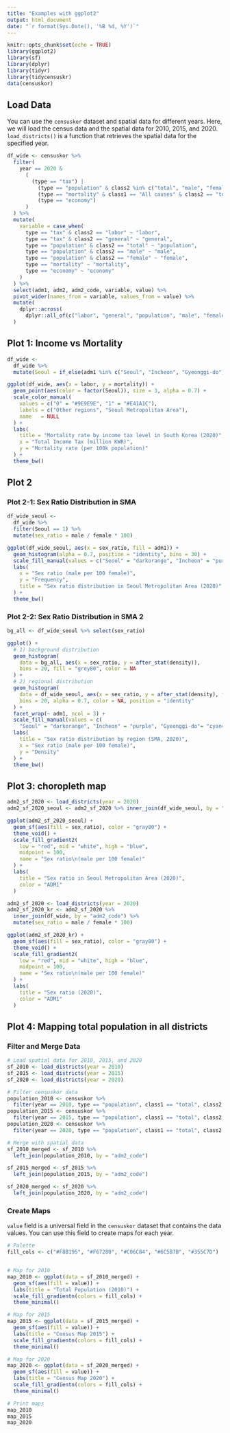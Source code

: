 ```yaml
---
title: "Examples with ggplot2"
output: html_document
date: "`r format(Sys.Date(), '%B %d, %Y')`"
---
```


```r
knitr::opts_chunk$set(echo = TRUE)
library(ggplot2)
library(sf)
library(dplyr)
library(tidyr)
library(tidycensuskr)
data(censuskor)
```


## Load Data

You can use the `censuskor` dataset and spatial data for different years. Here, we will load the census data and the spatial data for 2010, 2015, and 2020. `load_districts()` is a function that retrieves the spatial data for the specified year.

```r
df_wide <- censuskor %>%
  filter(
    year == 2020 &
      (
        (type == "tax") |
          (type == "population" & class2 %in% c("total", "male", "female")) |
          (type == "mortality" & class1 == "All causes" & class2 == "total") |
          (type == "economy")
      )
  ) %>%
  mutate(
    variable = case_when(
      type == "tax" & class2 == "labor" ~ "labor",
      type == "tax" & class2 == "general" ~ "general",
      type == "population" & class2 == "total" ~ "population",
      type == "population" & class2 == "male" ~ "male",
      type == "population" & class2 == "female" ~ "female",
      type == "mortality" ~ "mortality",
      type == "economy" ~ "economy"
    )
  ) %>%
  select(adm1, adm2, adm2_code, variable, value) %>%
  pivot_wider(names_from = variable, values_from = value) %>%
  mutate(
    dplyr::across(
      dplyr::all_of(c("labor", "general", "population", "male", "female", "mortality", "economy")), ~as.numeric(.x))
  )
```



## Plot 1: Income vs Mortality
```r
df_wide <-
  df_wide %>%
  mutate(Seoul = if_else(adm1 %in% c("Seoul", "Incheon", "Gyeonggi-do"), 1L, 0L))

ggplot(df_wide, aes(x = labor, y = mortality)) +
  geom_point(aes(color = factor(Seoul)), size = 3, alpha = 0.7) +
  scale_color_manual(
    values = c("0" = "#9E9E9E", "1" = "#E41A1C"),
    labels = c("Other regions", "Seoul Metropolitan Area"),
    name   = NULL
  ) +
  labs(
    title = "Mortality rate by income tax level in South Korea (2020)",
    x = "Total Income Tax (million KWR)",
    y = "Mortality rate (per 100k population)"
  ) +
  theme_bw()

```

## Plot 2
### Plot 2-1: Sex Ratio Distribution in SMA 
```r
df_wide_seoul <-
  df_wide %>%
  filter(Seoul == 1) %>% 
  mutate(sex_ratio = male / female * 100)

ggplot(df_wide_seoul, aes(x = sex_ratio, fill = adm1)) +
  geom_histogram(alpha = 0.7, position = "identity", bins = 30) +
  scale_fill_manual(values = c("Seoul" = "darkorange", "Incheon" = "purple", "Gyeonggi-do"="cyan4")) +
  labs(
    x = "Sex ratio (male per 100 female)",
    y = "Frequency",
    title = "Sex ratio distribution in Seoul Metropolitan Area (2020)"
  ) +
  theme_bw()

```

### Plot 2-2: Sex Ratio Distribution in SMA 2
```r

bg_all <- df_wide_seoul %>% select(sex_ratio)

ggplot() +
  # 1) background distribution
  geom_histogram(
    data = bg_all, aes(x = sex_ratio, y = after_stat(density)),
    bins = 20, fill = "grey80", color = NA
  ) +
  # 2) regional distribution
  geom_histogram(
    data = df_wide_seoul, aes(x = sex_ratio, y = after_stat(density), fill = adm1),
    bins = 20, alpha = 0.7, color = NA, position = "identity"
  ) +
  facet_wrap(~ adm1, ncol = 3) +
  scale_fill_manual(values = c(
    "Seoul" = "darkorange", "Incheon" = "purple", "Gyeonggi-do"= "cyan4")) +
  labs(
    title = "Sex ratio distribution by region (SMA, 2020)",
    x = "Sex ratio (male per 100 female)",
    y = "Density"
  ) +
  theme_bw()
```


## Plot 3: choropleth map

```r
adm2_sf_2020 <- load_districts(year = 2020)
adm2_sf_2020_seoul <- adm2_sf_2020 %>% inner_join(df_wide_seoul, by = "adm2_code")

ggplot(adm2_sf_2020_seoul) +
  geom_sf(aes(fill = sex_ratio), color = "gray80") +
  theme_void() +
  scale_fill_gradient2(
    low = "red", mid = "white", high = "blue", 
    midpoint = 100, 
    name = "Sex ratio\n(male per 100 female)"
  ) +
  labs(
    title = "Sex ratio in Seoul Metropolitan Area (2020)",
    color = "ADM1"
  )
```


```r
adm2_sf_2020 <- load_districts(year = 2020)
adm2_sf_2020_kr <- adm2_sf_2020 %>%
  inner_join(df_wide, by = "adm2_code") %>% 
  mutate(sex_ratio = male / female * 100)

ggplot(adm2_sf_2020_kr) +
  geom_sf(aes(fill = sex_ratio), color = "gray80") +
  theme_void() +
  scale_fill_gradient2(
    low = "red", mid = "white", high = "blue", 
    midpoint = 100, 
    name = "Sex ratio\n(male per 100 female)"
  ) +
  labs(
    title = "Sex ratio (2020)",
    color = "ADM1"
  )
```

## Plot 4: Mapping total population in all districts

### Filter and Merge Data

```r

# Load spatial data for 2010, 2015, and 2020
sf_2010 <- load_districts(year = 2010)
sf_2015 <- load_districts(year = 2015)
sf_2020 <- load_districts(year = 2020)
```


```r
# Filter censuskor data
population_2010 <- censuskor %>%
  filter(year == 2010, type == "population", class1 == "total", class2 == "total")
population_2015 <- censuskor %>%
  filter(year == 2015, type == "population", class1 == "total", class2 == "total")
population_2020 <- censuskor %>%
  filter(year == 2020, type == "population", class1 == "total", class2 == "total")

# Merge with spatial data
sf_2010_merged <- sf_2010 %>%
  left_join(population_2010, by = "adm2_code")

sf_2015_merged <- sf_2015 %>%
  left_join(population_2015, by = "adm2_code")

sf_2020_merged <- sf_2020 %>%
  left_join(population_2020, by = "adm2_code")
```

### Create Maps

`value` field is a universal field in the `censuskor` dataset that contains the data values. You can use this field to create maps for each year.

```r
# Palette
fill_cols <- c("#F8B195", "#F67280", "#C06C84", "#6C5B7B", "#355C7D")


# Map for 2010
map_2010 <- ggplot(data = sf_2010_merged) +
  geom_sf(aes(fill = value)) +
  labs(title = "Total Population (2010)") +
  scale_fill_gradientn(colors = fill_cols) +
  theme_minimal()

# Map for 2015
map_2015 <- ggplot(data = sf_2015_merged) +
  geom_sf(aes(fill = value)) +
  labs(title = "Census Map 2015") +
  scale_fill_gradientn(colors = fill_cols) +
  theme_minimal()

# Map for 2020
map_2020 <- ggplot(data = sf_2020_merged) +
  geom_sf(aes(fill = value)) +
  labs(title = "Census Map 2020") +
  scale_fill_gradientn(colors = fill_cols) +
  theme_minimal()

# Print maps
map_2010
map_2015
map_2020
```
